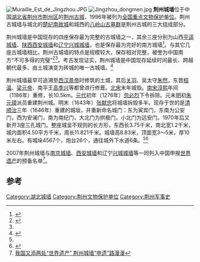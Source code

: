 {{文物保护单位
| 级别 = 全国
| 图片 = 荆州古城宾阳楼.jpg
| 说明 = 宾阳楼
| 名称 = 荆州城墙
| 编号 = 4-150
| 分类 = 古建筑
| 时代 = [[明朝|明]]、[[清朝|清]]
| 所在 = [[湖北省|湖北省]][[荆州市|荆州市]]
| 登录 = 1996年
| Cat = 湖北全国重点文物保护单位
}}
[[File:Muraille_Est_de_Jingzhou.JPG|right]]
[[File:Jingzhou_dongmen.jpg|right]]
'''荆州城墙'''位于中国[[湖北省|湖北省]][[荆州市|荆州市]][[荆州区|荆州区]]的[[荆州古城|荆州古城]]，1996年被列为[[全国重点文物保护单位|全国重点文物保护单位]]。荆州古城墙与城北的[[楚纪南故城|楚纪南故城]]和城西的[[八岭山古墓群|八岭山古墓群]]是荆州古城的三大组成部分。

荆州城墙是中国现存的四座保存最为完整的古城墙之一，其余三座分别为山西[[平遥城墙|平遥城墙]]、[[陕西|陕西]][[西安|西安]][[西安城墙|城墙]]和[[辽宁|辽宁]][[兴城|兴城]][[兴城城墙|城墙]]，也是保存最为完好的南方城墙<ref>{{cite journal |title=荆州城墙及其周边环境的保护与更新 |author=潘琴 |journal=华中科技大学硕士论文 |year=2006 |volume= |issue= |pages= |url=http://cdmd.cnki.com.cn/Article/CDMD-10487-2008024038.htm |access-date=2010-10-06 |archive-date=2019-06-10 |archive-url=https://web.archive.org/web/20190610125459/http://cdmd.cnki.com.cn/Article/CDMD-10487-2008024038.htm |dead-url=no }}</ref>。与其它几座古城墙相比，荆州古城墙的特点是规模较大，保存相对完整，被誉为中国南方“不可多得的完璧”<ref name="吴峻">{{cite journal |title=荆州古城墙的发展与保护利用 |author=吴峻, 罗红安, 鲁长亮 |journal=安徽农业科学 |year=2007 |volume=35 |issue=24 |pages=7649-7650 |url=http://www.nykxw.com/loadimg/%E8%8D%86%E5%B7%9E%E5%8F%A4%E5%9F%8E%E5%A2%99%E7%9A%84%E5%8F%91%E5%B1%95%E4%B8%8E%E4%BF%9D%E6%8A%A4%E5%88%A9%E7%94%A8.pdf }}{{dead link|date=2018年4月 |bot=InternetArchiveBot |fix-attempted=yes }}</ref><ref name="南方完璧"/>。考古发现证实，荆州城墙是中国现存延续时间最长、跨越朝代最多、由土城演变为砖城的唯一古城墙。<ref name="南方完璧">{{Cite web |url=http://www.hb.xinhuanet.com/cwh/2005-07/22/content_4699092.htm |title=荆州古城 南方完璧 |access-date=2010-10-06 |archive-date=2010-01-10 |archive-url=https://web.archive.org/web/20100110063717/http://www.hb.xinhuanet.com/cwh/2005-07/22/content_4699092.htm |dead-url=no }}</ref>

荆州城墙最早可追溯至[[西汉|西汉]][[汉景帝|景帝]]时修筑的土城，其后[[关羽|关羽]]、吴太守[[朱然|朱然]]，东晋[[桓温|桓温]]、[[梁元帝|梁元帝]]、南平王[[高季兴|高季兴]]等都曾进行修葺。[[北宋|北宋]]末年城毁。[[南宋|南宋]][[淳熙|淳熙]]年间（1186年）重修，长10.5km。[[元代|元代]]初年（1276年）[[忽必烈|忽必烈]]下令拆除。元末[[明|明]]初[[朱元璋|朱元璋]]派员重建荆州城。明末（1643年）[[张献忠|张献忠]]将城墙拆毁多半。现存于世的是[[清|清]][[顺治|顺治]]三年（1646年）重建的城垣，并重新命名城门：东为寅宾门，东南为公安门，西为安澜门，南为南纪门，大北门为拱极门，小北门为远安门。1970年后又新开3座三孔城门。整座城呈不规则的长方形，东西长3.75千米，南北宽1.2千米，城内面积4.50平方千米，周长11.821千米。城墙高8.83米，顶面宽3～5米，厚10米左右。有城垛4567个，炮台26个，通往城外下水道6条。<ref name="吴峻"/><ref>{{Cite web |url=http://www.youhubei.com/Article/HTML/20100111124800.html |title=荆州古城 |access-date=2010-10-06 |archive-date=2015-03-22 |archive-url=https://web.archive.org/web/20150322213954/http://youhubei.com/Article/HTML/20100111124800.html |dead-url=yes }}</ref>

2007年荆州城墙与[[南京城墙|南京城墙]]、[[西安城墙|西安城墙]]和辽宁[[兴城城墙|兴城城墙]]等一同列入中国申报[[世界遗产|世界遗产]]的预备名单<ref>[http://news.jznews.com.cn/system/2010/08/04/010015171.shtml 我国又添两处“世界遗产” 荆州城墙“申遗”路漫漫]</ref>。

==参考==
{{reflist}}

{{coord|30|21|01|N|112|11|32|E|display=title|scale:100000}}
{{湖北省境内的古城墙}}
{{湖北全国重点文物保护单位}}
[[Category:湖北城墙|Category:湖北城墙]]
[[Category:荆州文物保护单位|Category:荆州文物保护单位]]
[[Category:荆州军事史|Category:荆州军事史]]